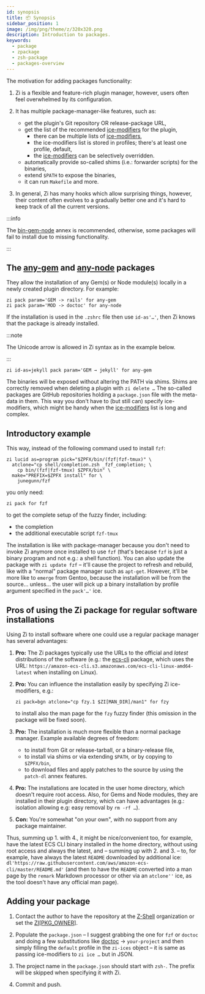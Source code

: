 ```yaml
---
id: synopsis
title: 📦 Synopsis
sidebar_position: 1
image: /img/png/theme/z/320x320.png
description: Introduction to packages.
keywords:
  - package
  - zpackage
  - zsh-package
  - packages-overview
---
```


<!-- @format -->

The motivation for adding packages functionality:

1. Zi is a flexible and feature-rich plugin manager, however, users often feel overwhelmed by its configuration.

2. It has multiple package-manager-like features, such as:

   - get the plugin's Git repository OR release-package URL,
   - get the list of the recommended [ice-modifiers][] for the plugin,
     - there can be multiple lists of [ice-modifiers][],
     - the ice-modifiers list is stored in profiles; there's at least one profile, default,
     - the [ice-modifiers][] can be selectively overridden.
   - automatically provide so-called shims (i.e.: forwarder scripts) for the binaries,
   - extend `$PATH` to expose the binaries,
   - it can run `Makefile` and more.

3. In general, Zi has many hooks which allow surprising things, however, their content often evolves to a gradually better one and it's hard to keep track of all the current versions.

:::info

The [bin-gem-node][] annex is recommended, otherwise, some packages will fail to install due to missing functionality.

:::

## The [any-gem][] and [any-node][] packages

They allow the installation of any Gem(s) or Node module(s) locally in a newly created plugin directory. For example:

```shell showLineNumbers
zi pack param='GEM -> rails' for any-gem
zi pack param='MOD -> doctoc' for any-node
```

If the installation is used in the `.zshrc` file then use `id-as'…'`, then Zi knows that the package is already installed.

:::note

The Unicode arrow is allowed in Zi syntax as in the example below.

:::

```shell
zi id-as=jekyll pack param='GEM → jekyll' for any-gem
```

The binaries will be exposed without altering the PATH via shims. Shims are correctly removed when deleting a plugin with `zi delete …` The so-called packages are GitHub repositories holding a `package.json` file with the meta-data in them. This way you don't have to (but still can) specify ice-modifiers, which might be handy when the [ice-modifiers][] list is long and complex.

## Introductory example

This way, instead of the following command used to install `fzf`:

```shell showLineNumbers
zi lucid as=program pick="$ZPFX/bin/(fzf|fzf-tmux)" \
  atclone="cp shell/completion.zsh _fzf_completion; \
    cp bin/(fzf|fzf-tmux) $ZPFX/bin" \
  make="PREFIX=$ZPFX install" for \
    junegunn/fzf
```

you only need:

```shell
zi pack for fzf
```

to get the complete setup of the fuzzy finder, including:

- the completion
- the additional executable script `fzf-tmux`

The installation is like with package-manager because you don't need to invoke Zi anymore once installed to use `fzf` (that's because `fzf` is just a binary program and not e.g.: a shell function). You can also update the package with `zi update fzf` – it'll cause the project to refresh and rebuild, like with a "normal" package manager such as `apt-get`. However, it'll be more like to `emerge` from Gentoo, because the installation will be from the source… unless… the user will pick up a binary installation by profile argument specified in the `pack'…'` ice.

## Pros of using the Zi package for regular software installations

Using Zi to install software where one could use a regular package manager has several advantages:

1. **Pro:** The Zi packages typically use the URLs to the official and _latest_ distributions of the software (e.g.: the [ecs-cli][] package, which uses the URL: `https://amazon-ecs-cli.s3.amazonaws.com/ecs-cli-linux-amd64-latest` when installing on Linux).

2. **Pro:** You can influence the installation easily by specifying Zi ice-modifiers, e.g.:

   ```shell
   zi pack=bgn atclone="cp fzy.1 $ZI[MAN_DIR]/man1" for fzy
   ```

   to install also the man page for the `fzy` fuzzy finder (this omission in the package will be fixed soon).

3. **Pro:** The installation is much more flexible than a normal package manager. Example available degrees of freedom:

   - to install from Git or release-tarball, or a binary-release file,
   - to install via shims or via extending `$PATH`, or by copying to `$ZPFX/bin`,
   - to download files and apply patches to the source by using the `patch-dl` annex features.

4. **Pro:** The installations are located in the user home directory, which doesn't require root access. Also, for Gems and Node modules, they are installed in their plugin directory, which can have advantages (e.g.: isolation allowing e.g: easy removal by `rm -rf …`).

5. **Con:** You're somewhat "on your own", with no support from any package maintainer.

Thus, summing up 1. with 4., it might be nice/convenient too, for example, have the latest ECS CLI binary installed in the home directory, without using root access and always the latest, and – summing up with 2. and 3. – to, for example, have always the latest `README` downloaded by additional ice: `dl'https://raw.githubusercontent.com/aws/amazon-ecs-cli/master/README.md'` (and then to have the `README` converted into a man page by the `remark` Markdown processor or other via an `atclone''` ice, as the tool doesn't have any official man page).

## Adding your package

1. Contact the author to have the repository at the [Z-Shell][z-shell] organization or set the [ZI\[PKG_OWNER\]][modify-settings].

2. Populate the `package.json` – I suggest grabbing the one for `fzf` or `doctoc` and doing a few substitutions like [doctoc][] → `your-project` and then simply filling the `default` profile in the `zi-ices` object – it is same as passing ice-modifiers to `zi ice …` but in JSON.

3. The project name in the `package.json` should start with `zsh-`. The prefix will be skipped when specifying it with Zi.

4. Commit and push.

<!-- end-of-file -->

<!-- links -->

[bin-gem-node]: /ecosystem/annexes/bin-gem-node
[ice-modifiers]: /docs/guides/syntax/ice-modifiers
[modify-settings]: /docs/guides/customization#modify-settings

<!-- external -->

[any-gem]: https://github.com/z-shell/any-gem
[any-node]: https://github.com/z-shell/any-node
[ecs-cli]: https://github.com/z-shell/ecs-cli
[z-shell]: https://github.com/z-shell
[doctoc]: https://github.com/z-shell/doctoc
